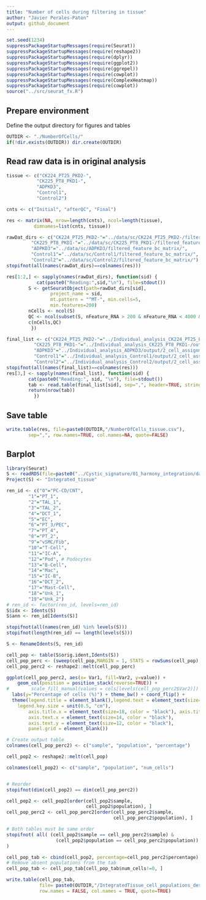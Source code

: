 ```yaml
---
title: "Number of cells during filtering in tissue"
author: "Javier Perales-Paton"
output: github_document
---
```


```r
set.seed(1234)
suppressPackageStartupMessages(require(Seurat))
suppressPackageStartupMessages(require(reshape2))
suppressPackageStartupMessages(require(dplyr))
suppressPackageStartupMessages(require(ggplot2))
suppressPackageStartupMessages(require(ggrepel))
suppressPackageStartupMessages(require(cowplot))
suppressPackageStartupMessages(require(ComplexHeatmap))
suppressPackageStartupMessages(require(cowplot))
source("../src/seurat_fx.R")
```

## Prepare environment
Define the output directory for figures and tables

```r
OUTDIR <- "./NumberOfCells/"
if(!dir.exists(OUTDIR)) dir.create(OUTDIR)
```

## Read raw data is in original analysis

```r
tissue <- c("CK224_PT25_PKD2-",
	       "CK225_PT8_PKD1-",
	       "ADPKD3",
	       "Control1",
	       "Control2")

cnts <- c("Initial", "afterQC", "Final")

res <- matrix(NA, nrow=length(cnts), ncol=length(tissue),
	      dimnames=list(cnts, tissue))

```


```r
rawDat_dirs <- c("CK224_PT25_PKD2-"="../data/sc/CK224_PT25_PKD2-/filtered_feature_bc_matrix/",
		 "CK225_PT8_PKD1-"="../data/sc/CK225_PT8_PKD1-/filtered_feature_bc_matrix/",
		 "ADPKD3"="../data/sc/ADPKD3/filtered_feature_bc_matrix/",
		 "Control1"="../data/sc/Control1/filtered_feature_bc_matrix/",
		 "Control2"="../data/sc/Control2/filtered_feature_bc_matrix/")
stopifnot(all(names(rawDat_dirs)==colnames(res)))

res[1:2,] <- sapply(names(rawDat_dirs), function(sid) {
	       cat(paste0("Reading:",sid,"\n"), file=stdout())
		S <- getSeuratObject(path=rawDat_dirs[sid],
				project_name = sid,
				mt.pattern = "^MT-", min.cells=5,
				min.features=200)
		nCells <- ncol(S)
		QC <- ncol(subset(S, nFeature_RNA > 200 & nFeature_RNA < 4000 & percent.mt < 10))
		c(nCells,QC)
		 })
```

```r
final_list <- c("CK224_PT25_PKD2-"="../Individual_analysis_CK224_PT25_PKD2-/output/2_cell_assignment/active_idents.tsv",
	      "CK225_PT8_PKD1-"="../Individual_analysis_CK225_PT8_PKD1-/output/2_cell_assignment/active_idents.tsv",
	      "ADPKD3"="../Individual_analysis_ADPKD3/output/2_cell_assignment/active_idents.tsv",
	      "Control1"="../Individual_analysis_Control1/output/2_cell_assignment/active_idents.tsv",
	      "Control2"="../Individual_analysis_Control2/output/2_cell_assignment/active_idents.tsv")
stopifnot(all(names(final_list)==colnames(res)))
res[3,] <- sapply(names(final_list), function(sid) {
		cat(paste0("Reading:", sid, "\n"), file=stdout())
		tab <- read.table(final_list[sid], sep=",", header=TRUE, stringsAsFactors=FALSE)
		return(nrow(tab))
	      })
```

## Save table

```r
write.table(res, file=paste0(OUTDIR,"/NumberOfCells_tissue.csv"), 
	    sep=",", row.names=TRUE, col.names=NA, quote=FALSE)
```

## Barplot

```r
library(Seurat)
S <- readRDS(file=paste0("../Cystic_signature/01_harmony_integration/data","/S.rds"))
Project(S) <- "Integrated_tissue"
```

```r
ren_id <- c("0"="PC-CD/CNT",
	    "1"="PT_1",
	    "2"="TAL_1",
	    "3"="TAL_2",
	    "4"="DCT_1",
	    "5"="EC",
	    "6"="PT_3/PEC",
	    "7"="PT_4",
	    "8"="PT_2",
	    "9"="vSMC/Fib",
	    "10"="T-Cell",
	    "11"="IC-A",
	    "12"="Pod", # Podocytes
	    "13"="B-Cell",
	    "14"="Mac",
	    "15"="IC-B",
	    "16"="DCT_2",
	    "17"="Mast-Cell",
	    "18"="Unk_1",
	    "19"="Unk_2")
# ren_id <- factor(ren_id, levels=ren_id)
S$idx <- Idents(S)
S$ann <- ren_id[Idents(S)]
```

```r
stopifnot(all(names(ren_id) %in% levels(S)))
stopifnot(length(ren_id) == length(levels(S)))

S <- RenameIdents(S, ren_id)
```

```r
cell_pop <- table(S$orig.ident,Idents(S))
cell_pop_perc <- (sweep(cell_pop,MARGIN = 1, STATS = rowSums(cell_pop), FUN = "/")) * 100
cell_pop_perc2 <- reshape2::melt(cell_pop_perc)

ggplot(cell_pop_perc2, aes(x= Var1, fill=Var2, y=value)) +
    geom_col(position = position_stack(reverse=TRUE)) + 
# 	     scale_fill_manual(values = cols[levels(cell_pop_perc2$Var2)]) +
  labs(y="Percentage of cells (%)") + theme_bw() + coord_flip() +
  theme(legend.title = element_blank(),legend.text = element_text(size=10),
	legend.key.size = unit(0.5, "cm"),
        axis.title.x = element_text(size=18, color = "black"), axis.title.y = element_blank(),
        axis.text.x = element_text(size=14, color = "black"),
        axis.text.y = element_text(size=12, color = "black"),
        panel.grid = element_blank())

# Create output table
colnames(cell_pop_perc2) <- c("sample", "population", "percentage")

cell_pop2 <- reshape2::melt(cell_pop)

colnames(cell_pop2) <- c("sample", "population", "num_cells")


# Reorder
stopifnot(dim(cell_pop2) == dim(cell_pop_perc2))

cell_pop2 <- cell_pop2[order(cell_pop2$sample,
                             cell_pop2$population), ]
cell_pop_perc2 <- cell_pop_perc2[order(cell_pop_perc2$sample,
                                       cell_pop_perc2$population), ]

# Both tables must be same order
stopifnot( all( (cell_pop2$sample == cell_pop_perc2$sample) & 
                  (cell_pop2$population == cell_pop_perc2$population))
)

cell_pop_tab <- cbind(cell_pop2, percentage=cell_pop_perc2$percentage)
# Remove absent populations from the tab
cell_pop_tab <- cell_pop_tab[cell_pop_tab$num_cells!=0, ]

write.table(cell_pop_tab,
            file= paste0(OUTDIR,"/IntegratedTissue_cell_populations_desc.csv"), sep=",",
            row.names = FALSE, col.names = TRUE, quote=TRUE)

```


